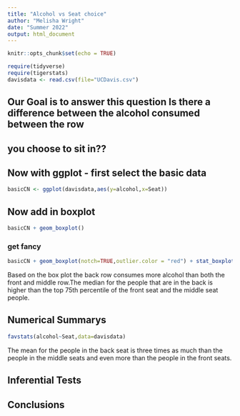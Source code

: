 ```yaml
---
title: "Alcohol vs Seat choice"
author: "Melisha Wright"
date: "Summer 2022"
output: html_document
---
```


```r
knitr::opts_chunk$set(echo = TRUE)
```

```r
require(tidyverse)
require(tigerstats)
davisdata <- read.csv(file="UCDavis.csv")
```
## Our Goal is to answer this question Is there a difference between the alcohol consumed between the row
## you choose to sit in??

## Now with ggplot - first select the basic data

```r
basicCN <- ggplot(davisdata,aes(y=alcohol,x=Seat))
```
## Now add in boxplot

```r
basicCN + geom_boxplot()
```
  
  
### get fancy  

```r
basicCN + geom_boxplot(notch=TRUE,outlier.color = "red") + stat_boxplot(geom ='errorbar') + labs(title="Fancy notch boxplot \n with 2 lines")
```

Based on the box plot the back row consumes more alcohol than both the front and middle row.The median for the people that are in the back is higher than the top 75th percentile of the front seat and the middle seat people.      

## Numerical Summarys 

```r
favstats(alcohol~Seat,data=davisdata)
```
The mean for the people in the back seat is three times as much than the people in the middle seats and even more than the people in the front seats.  

## Inferential Tests

## Conclusions


